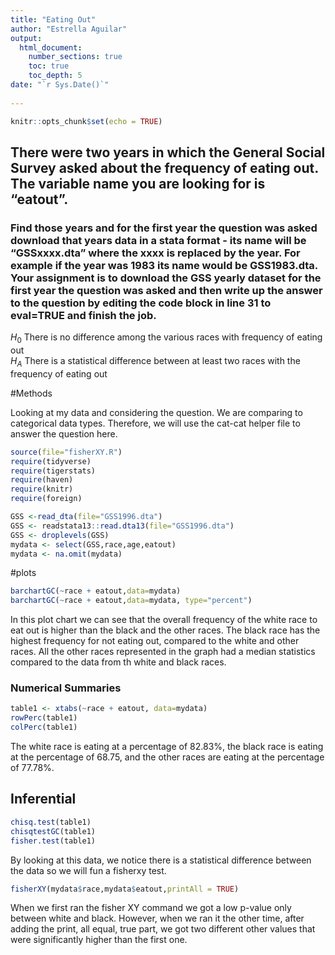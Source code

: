 ```yaml
---
title: "Eating Out"
author: "Estrella Aguilar"
output: 
  html_document:
    number_sections: true
    toc: true
    toc_depth: 5
date: "`r Sys.Date()`"    
    
---
```


```r
knitr::opts_chunk$set(echo = TRUE)
```

## There were two years in which the General Social Survey asked about the frequency of eating out. The variable name you are looking for is "eatout".
### Find those years and for the first year the question was asked download that years data in a stata format - its name will be "GSSxxxx.dta" where the xxxx is replaced by the year.  For example if the year was 1983 its name would be GSS1983.dta. Your assignment is to download the GSS yearly dataset for the first year the question was asked and then  write up the answer to the question by editing the  code block in line 31 to eval=TRUE and finish the job. 

$H_0$ There is no difference among the various races with frequency of eating out  
$H_A$ There is a statistical difference between at least two races with the frequency of eating out  


#Methods


Looking at my data and considering the question. We are comparing to categorical data types. Therefore, we will use the cat-cat helper file to answer the question here.



```r
source(file="fisherXY.R")
require(tidyverse)
require(tigerstats)
require(haven)
require(knitr)
require(foreign)
```
```r
GSS <-read_dta(file="GSS1996.dta")
GSS <- readstata13::read.dta13(file="GSS1996.dta")
GSS <- droplevels(GSS)
mydata <- select(GSS,race,age,eatout)
mydata <- na.omit(mydata)
```


#plots

```r
barchartGC(~race + eatout,data=mydata)
barchartGC(~race + eatout,data=mydata, type="percent")

```

In this plot chart we can see that the overall frequency of the white race to eat out is higher than the black and the other races. The black race has the highest frequency for not eating out, compared to the white and other races. All the other races represented in the graph had a median statistics compared to the data from th white and black races.



### Numerical Summaries  

```r
table1 <- xtabs(~race + eatout, data=mydata)
rowPerc(table1)
colPerc(table1)
```

The white race is eating at a percentage of 82.83%, the black race is eating at the percentage of 68.75, and the other races are eating at the percentage of 77.78%. 


## Inferential  

```r
chisq.test(table1)
chisqtestGC(table1)
fisher.test(table1)
```

By looking at this data, we notice there is a statistical difference between the data so we will fun a fisherxy test.  


```r
fisherXY(mydata$race,mydata$eatout,printAll = TRUE)
```
When we first ran the fisher XY command we got a low p-value only between white and black. However, when we ran it the other time, after adding the print, all equal, true part, we got two different other values that were significantly higher than the first one.

